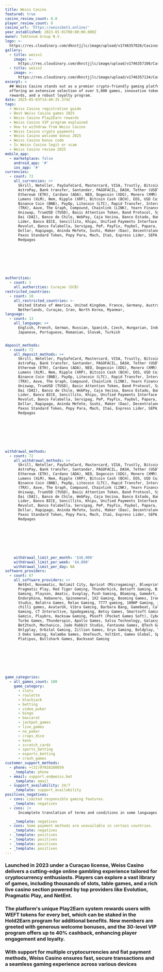 ```yaml
---
title: Weiss Casino
featured: true
casino_review_count: 8.8
player_review_count: 8
casino_url: 'https://weissbet1.online/'
year_established: 2023-01-01T00:00:00.000Z
owner: Taktonum Group N.V.
logo: >-
  https://res.cloudinary.com/dknctjjlc/image/upload/v1746357026/Casinos/Weiss/Screenshot_2025-05-04_at_14.10.07_lrpj7v.png
gallery:
  - title: weiss1
    image: >-
      https://res.cloudinary.com/dknctjjlc/image/upload/v1746357108/Casinos/Weiss/Screenshot_2025-05-04_at_14.11.29_ptdsg5.png
  - title: weiss2
    image: >-
      https://res.cloudinary.com/dknctjjlc/image/upload/v1746357134/Casinos/Weiss/Screenshot_2025-05-04_at_14.11.05_ombt3j.png
excerpt: >
  ## Weiss Casino stands out as a premier crypto-friendly gaming platform,
  offering an extensive selection of over 5,000 games, innovative token-based
  rewards, and a robust loyalty program.
date: 2025-05-03T14:40:35.374Z
tags:
  - Weiss Casino registration guide
  - Best Weiss Casino games 2025
  - Weiss Casino Play2Earn rewards
  - Weiss Casino VIP program explained
  - How to withdraw from Weiss Casino
  - Weiss Casino crypto payments
  - Weiss Casino welcome bonus 2025
  - Weiss Casino bonus code
  - Is Weiss Casino legit or scam
  - Weiss Casino review 2025
mobile_app:
  - marketplace: false
    android_app: '#'
    ios_app: '#'
currencies:
  - count: 72
    all_currencies: >+
      Skrill, Neteller, PaySafeCard, Mastercard, VISA, Trustly, Bitcoin (BTC),
      AstroPay, Bank transfer, Santander, PAGOFACIL, DASH, Tether (USDT),
      Ethereum (ETH), Cardano (ADA), NEO, Dogecoin (XDG), Monero (XMR), Stellar
      Lumens (XLM), Nem, Ripple (XRP), Bitcoin Cash (BCH), EOS, USD Coin (USDC),
      Binance Coin (BNB), PayOp, Litecoin (LTC), Rapid Transfer, Interac, Tron
      (TRX), Aave, The Graph, Compound, Chainlink (LINK), Yearn Finance (YFI),
      Uniswap, TrueUSD (TUSD), Basic Attention Token, Band Protocol, Synthetix,
      Dai (DAI), Banco de Chile, WebPay, Caja Vecina, Banco Estado, Banco BCI,
      Lider, Banco BICE, Sencillito, Khipu, Unified Payments Interface (UPI),
      Revolut, Banco Falabella, Servipag, PeP, PayFix, Paybol, Papara, Gemini
      Dollar, Rapipago, Aninda Mefete, Sushi, Maker (Dao), Decentraland (MANA),
      Paxos Standard Token, Popy Para, Mach, Itaú, Express Lider, SEPA, Pago 24,
      Redpagos








authorities:
  - count: 1
    all_authorities: Curaçao (GCB)
restricted_countries:
  - count: 10
    all_restricted_countries: >-
      United States of America, United Kingdom, France, Germany, Australia,
      Netherlands, Curaçao, Iran, North Korea, Myanmar,
language:
  - count: 13
    all_language: >+
      English, French, German, Russian, Spanish, Czech, Hungarian, Indonesian,
      Japanese, Portuguese, Romanian, Slovak, Turkish


deposit_methods:
  - count: 72
    all_deposit_methods: >+
      Skrill, Neteller, PaySafeCard, Mastercard, VISA, Trustly, Bitcoin (BTC),
      AstroPay, Bank transfer, Santander, PAGOFACIL, DASH, Tether (USDT),
      Ethereum (ETH), Cardano (ADA), NEO, Dogecoin (XDG), Monero (XMR), Stellar
      Lumens (XLM), Nem, Ripple (XRP), Bitcoin Cash (BCH), EOS, USD Coin (USDC),
      Binance Coin (BNB), PayOp, Litecoin (LTC), Rapid Transfer, Interac, Tron
      (TRX), Aave, The Graph, Compound, Chainlink (LINK), Yearn Finance (YFI),
      Uniswap, TrueUSD (TUSD), Basic Attention Token, Band Protocol, Synthetix,
      Dai (DAI), Banco de Chile, WebPay, Caja Vecina, Banco Estado, Banco BCI,
      Lider, Banco BICE, Sencillito, Khipu, Unified Payments Interface (UPI),
      Revolut, Banco Falabella, Servipag, PeP, PayFix, Paybol, Papara, Gemini
      Dollar, Rapipago, Aninda Mefete, Sushi, Maker (Dao), Decentraland (MANA),
      Paxos Standard Token, Popy Para, Mach, Itaú, Express Lider, SEPA, Pago 24,
      Redpagos








withdrawal_methods:
  - count: 72
    all_withdrawal_methods: >+
      Skrill, Neteller, PaySafeCard, Mastercard, VISA, Trustly, Bitcoin (BTC),
      AstroPay, Bank transfer, Santander, PAGOFACIL, DASH, Tether (USDT),
      Ethereum (ETH), Cardano (ADA), NEO, Dogecoin (XDG), Monero (XMR), Stellar
      Lumens (XLM), Nem, Ripple (XRP), Bitcoin Cash (BCH), EOS, USD Coin (USDC),
      Binance Coin (BNB), PayOp, Litecoin (LTC), Rapid Transfer, Interac, Tron
      (TRX), Aave, The Graph, Compound, Chainlink (LINK), Yearn Finance (YFI),
      Uniswap, TrueUSD (TUSD), Basic Attention Token, Band Protocol, Synthetix,
      Dai (DAI), Banco de Chile, WebPay, Caja Vecina, Banco Estado, Banco BCI,
      Lider, Banco BICE, Sencillito, Khipu, Unified Payments Interface (UPI),
      Revolut, Banco Falabella, Servipag, PeP, PayFix, Paybol, Papara, Gemini
      Dollar, Rapipago, Aninda Mefete, Sushi, Maker (Dao), Decentraland (MANA),
      Paxos Standard Token, Popy Para, Mach, Itaú, Express Lider, SEPA, Pago 24,
      Redpagos








    withdrawal_limit_per_month: '$16,000'
    withdrawal_limit_per_week: '$4,000'
    withdrawal_limit_per_day: NA
software_providers:
  - count: 67
    all_software_providers: >+
      NetEnt, Novomatic, Nolimit City, Apricot (Microgaming), Blueprint Gaming,
      Pragmatic Play, Red Tiger Gaming, Thunderkick, Betsoft Gaming, Big Time
      Gaming, Playson, Amatic, Evoplay, Push Gaming, BGaming, GameArt,
      Endorphina, Habanero, Spinomenal, 1X2 Gaming, Booming Games, Iron Dog
      Studio, Belatra Games, Relax Gaming, 7777 gaming, 100HP Gaming, iMoon,
      chilli games, AvatarUX, Vibra Gaming, Barbara Bang, Gamebeat, Caleta
      Gaming, CT Interactive, Spadegaming, Betsy Games, Smartsoft Gaming,
      Gamzix, Playbro, Hacksaw Gaming, PGsoft (Pocket Games Soft), CyberSlot,
      Turbo Games, Thunderspin, Apollo Games, Salsa Technology, Galaxsys,
      Bet2tech, Mechanico, Jade Rabbit Studio, Fantasma Games, QTech Games,
      Onlyplay, Orbital Gaming, Zillion Games, Oryx Gaming, Boldplay, TruePlay,
      3 Oaks Gaming, Kalamba Games, OneTouch, VoltEnt, Games Global, Spribe,
      Platipus, Bullshark Games, Backseat Gaming








game_categories:
  - all_games_count: 100
    game_category:
      - slots
      - roulette
      - blackjack
      - betting
      - video_poker
      - bingo
      - baccarat
      - jackpot_games
      - live_games
      - no_poker
      - craps_dice
      - keno
      - scratch_cards
      - sports_betting
      - esports_betting
      - crash_games
customer_support_methods:
  - phone: +(31)97010280059
    _template: phone
  - email: support.en@weiss.bet
    _template: email
  - support_availability: 24/7
    _template: support_availability
positives_negatives:
  - cons: Limited responsible gaming features.
    _template: negatives
  - cons: |+
      Incomplete translation of terms and conditions in some languages.

    _template: negatives
  - cons: Some payment methods are unavailable in certain countries.
    _template: negatives
  - _template: positives
  - _template: positives
  - _template: positives
  - _template: positives
---
```


### Launched in 2023 under a Curaçao license, Weiss Casino delivers a cutting-edge online gambling experience tailored for cryptocurrency enthusiasts. Players can explore a vast library of games, including thousands of slots, table games, and a rich live casino section powered by top providers like Evolution, Pragmatic Play, and NetEnt. 

### The platform's unique Play2Earn system rewards users with WEFT tokens for every bet, which can be staked in the Hold2Earn program for additional benefits. New members are greeted with generous welcome bonuses, and the 30-level VIP program offers up to 40% cashback, enhancing player engagement and loyalty. 

### With support for multiple cryptocurrencies and fiat payment methods, Weiss Casino ensures fast, secure transactions and a seamless gaming experience across various devices
